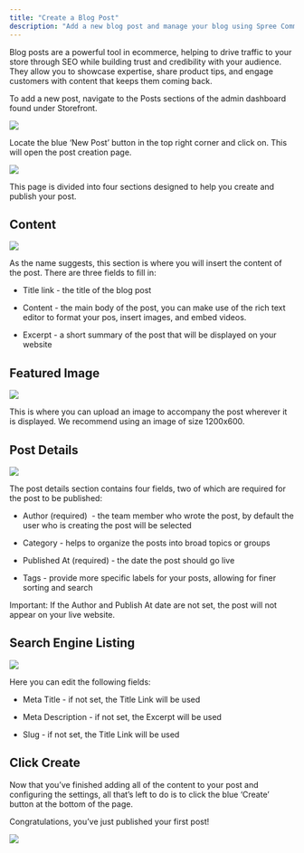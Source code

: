 ```yaml
---
title: "Create a Blog Post"
description: "Add a new blog post and manage your blog using Spree Commerce for improved SEO, product discovery and sales."
---
```


Blog posts are a powerful tool in ecommerce, helping to drive traffic to your store through SEO while building trust and credibility with your audience. They allow you to showcase expertise, share product tips, and engage customers with content that keeps them coming back.

To add a new post, navigate to the Posts sections of the admin dashboard found under Storefront.

![](https://vendo-production-res.cloudinary.com/image/upload/w_1920/q_auto/v1738166759/docs/Storefront/Create%20a%20Post/7.3.1.1_Create_a_Post_-_Navigate_To_Tab_ebd96e.png)

Locate the blue ‘New Post’ button in the top right corner and click on. This will open the post creation page.

![](https://vendo-production-res.cloudinary.com/image/upload/w_1920/q_auto/v1738166759/docs/Storefront/Create%20a%20Post/7.3.1.2_Create_a_Post_-_Add_New_Post_jmtxbm.png)

This page is divided into four sections designed to help you create and publish your post.

## Content

![](https://vendo-production-res.cloudinary.com/image/upload/w_1920/q_auto/v1738166759/docs/Storefront/Create%20a%20Post/7.3.1.3_Create_a_Post_-_Content_dpyuzv.png)

As the name suggests, this section is where you will insert the content of the post. There are three fields to fill in:

* Title link - the title of the blog post

* Content - the main body of the post, you can make use of the rich text editor to format your pos, insert images, and embed videos.

* Excerpt - a short summary of the post that will be displayed on your website

## Featured Image

![](https://vendo-production-res.cloudinary.com/image/upload/w_1920/q_auto/v1738166759/docs/Storefront/Create%20a%20Post/7.3.1.4_Create_a_Post_-_Featured_Image_fqwf5y.png)

This is where you can upload an image to accompany the post wherever it is displayed. We recommend using an image of size 1200x600.

## Post Details

![](https://vendo-production-res.cloudinary.com/image/upload/w_1920/q_auto/v1738166759/docs/Storefront/Create%20a%20Post/7.3.1.5_Create_a_Post_-_Post_Details_e6jvsq.png)

The post details section contains four fields, two of which are required for the post to be published:

* Author (required)  - the team member who wrote the post, by default the user who is creating the post will be selected

* Category - helps to organize the posts into broad topics or groups

* Published At (required) - the date the post should go live

* Tags - provide more specific labels for your posts, allowing for finer sorting and search

Important: If the Author and Publish At date are not set, the post will not appear on your live website.

## Search Engine Listing

![](https://vendo-production-res.cloudinary.com/image/upload/w_1920/q_auto/v1738166759/docs/Storefront/Create%20a%20Post/7.3.1.6_Create_a_Post_-_Search_Engine_Listing_ftqwwo.png)

Here you can edit the following fields:

* Meta Title - if not set, the Title Link will be used

* Meta Description - if not set, the Excerpt will be used

* Slug - if not set, the Title Link will be used

## Click Create

Now that you’ve finished adding all of the content to your post and configuring the settings, all that’s left to do is to click the blue ‘Create’ button at the bottom of the page.

Congratulations, you’ve just published your first post!

![](https://vendo-production-res.cloudinary.com/image/upload/w_1920/q_auto/v1738166759/docs/Storefront/Create%20a%20Post/7.3.1.6_Create_a_Post_-_Post_Created_hnyfej.png)